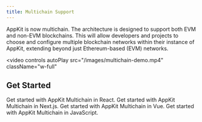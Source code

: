 ```yaml
---
title: Multichain Support
---
```


AppKit is now multichain. The architecture is designed to support both EVM and non-EVM blockchains. This will allow developers and projects to choose and configure multiple blockchain networks within their instance of AppKit, extending beyond just Ethereum-based (EVM) networks.

<video
  controls
  autoPlay
  src="/images/multichain-demo.mp4"
  className="w-full"
></video>

<Card
  title="Try Demo"
  href="https://appkit-lab.reown.com/appkit/?name=multichain-wagmi-solana"
  horizontal
/>

## Get Started

<CardGroup cols={2}>
  <Card title="React" icon="react" href="/appkit/react/core/multichain">
    Get started with AppKit Multichain in React.
  </Card>

<Card title="Next.js" icon="square-n" href="/appkit/next/core/multichain">
  Get started with AppKit Multichain in Next.js.
</Card>

<Card title="Vue" icon="vuejs" href="/appkit/vue/core/multichain">
  Get started with AppKit Multichain in Vue.
</Card>

  <Card title="JavaScript" icon="js" href="/appkit/javascript/core/multichain">
    Get started with AppKit Multichain in JavaScript.
  </Card>
</CardGroup>
